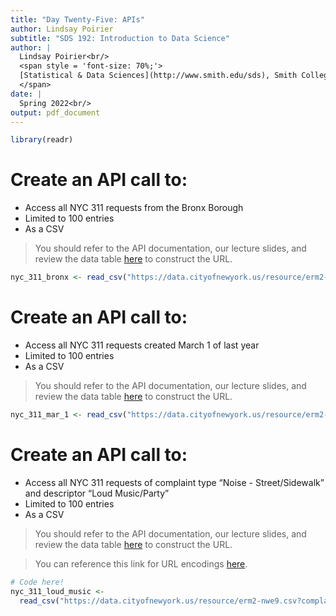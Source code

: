 ```yaml
---
title: "Day Twenty-Five: APIs"
author: Lindsay Poirier
subtitle: "SDS 192: Introduction to Data Science"
author: |
  Lindsay Poirier<br/>
  <span style = 'font-size: 70%;'>
  [Statistical & Data Sciences](http://www.smith.edu/sds), Smith College<br/>
  </span>
date: |
  Spring 2022<br/>
output: pdf_document
---
```


```r
library(readr)
```

# Create an API call to:

* Access all NYC 311 requests from the Bronx Borough 
* Limited to 100 entries
* As a CSV

> You should refer to the API documentation, our lecture slides, and review the data table [here](https://data.cityofnewyork.us/Social-Services/311-Service-Requests-from-2010-to-Present/erm2-nwe9) to construct the URL. 

```r
nyc_311_bronx <- read_csv("https://data.cityofnewyork.us/resource/erm2-nwe9.csv?borough=BRONX&$limit=100")
```


# Create an API call to:

* Access all NYC 311 requests created March 1 of last year 
* Limited to 100 entries
* As a CSV

> You should refer to the API documentation, our lecture slides, and review the data table [here](https://data.cityofnewyork.us/Social-Services/311-Service-Requests-from-2010-to-Present/erm2-nwe9) to construct the URL. 

```r
nyc_311_mar_1 <- read_csv("https://data.cityofnewyork.us/resource/erm2-nwe9.csv?created_date=2021-03-01T00:00:00.000")
```

# Create an API call to:

* Access all NYC 311 requests of complaint type "Noise - Street/Sidewalk" and descriptor "Loud Music/Party"
* Limited to 100 entries
* As a CSV

> You should refer to the API documentation, our lecture slides, and review the data table [here](https://data.cityofnewyork.us/Social-Services/311-Service-Requests-from-2010-to-Present/erm2-nwe9) to construct the URL. 

> You can reference this link for URL encodings [here](https://www.w3schools.com/tags/ref_urlencode.asp). 

```r
# Code here!
nyc_311_loud_music <-
  read_csv("https://data.cityofnewyork.us/resource/erm2-nwe9.csv?complaint_type=Noise%20%2D%20Street%2FSidewalk&descriptor=Loud%20Music%2FParty&$limit=100")
```
